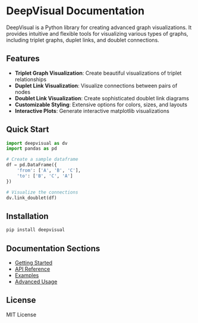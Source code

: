 # DeepVisual Documentation

DeepVisual is a Python library for creating advanced graph visualizations. It provides intuitive and flexible tools for visualizing various types of graphs, including triplet graphs, duplet links, and doublet connections.

## Features

- **Triplet Graph Visualization**: Create beautiful visualizations of triplet relationships
- **Duplet Link Visualization**: Visualize connections between pairs of nodes
- **Doublet Link Visualization**: Create sophisticated doublet link diagrams
- **Customizable Styling**: Extensive options for colors, sizes, and layouts
- **Interactive Plots**: Generate interactive matplotlib visualizations

## Quick Start

```python
import deepvisual as dv
import pandas as pd

# Create a sample dataframe
df = pd.DataFrame({
    'from': ['A', 'B', 'C'],
    'to': ['B', 'C', 'A']
})

# Visualize the connections
dv.link_doublet(df)
```

## Installation

```bash
pip install deepvisual
```

## Documentation Sections

- [Getting Started](/getting-started)
- [API Reference](/api-reference)
- [Examples](/examples)
- [Advanced Usage](/advanced-usage)

## License

MIT License 